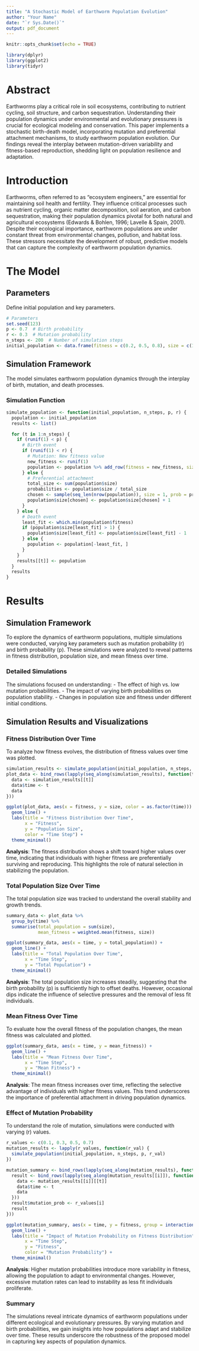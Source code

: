 ```yaml
---
title: "A Stochastic Model of Earthworm Population Evolution"
author: "Your Name"
date: "`r Sys.Date()`"
output: pdf_document
---
```


```r
knitr::opts_chunk$set(echo = TRUE)
```


```r
library(dplyr)
library(ggplot2)
library(tidyr)
```

# Abstract
Earthworms play a critical role in soil ecosystems, contributing to nutrient cycling, soil structure, and carbon sequestration. Understanding their population dynamics under environmental and evolutionary pressures is crucial for ecological modeling and conservation. This paper implements a stochastic birth-death model, incorporating mutation and preferential attachment mechanisms, to study earthworm population evolution. Our findings reveal the interplay between mutation-driven variability and fitness-based reproduction, shedding light on population resilience and adaptation.

# Introduction
Earthworms, often referred to as "ecosystem engineers," are essential for maintaining soil health and fertility. They influence critical processes such as nutrient cycling, organic matter decomposition, soil aeration, and carbon sequestration, making their population dynamics pivotal for both natural and agricultural ecosystems (Edwards & Bohlen, 1996; Lavelle & Spain, 2001). Despite their ecological importance, earthworm populations are under constant threat from environmental changes, pollution, and habitat loss. These stressors necessitate the development of robust, predictive models that can capture the complexity of earthworm population dynamics.

# The Model

## Parameters
Define initial population and key parameters.

```r
# Parameters
set.seed(123)
p <- 0.7  # Birth probability
r <- 0.3  # Mutation probability
n_steps <- 200  # Number of simulation steps
initial_population <- data.frame(fitness = c(0.2, 0.5, 0.8), size = c(10, 15, 8))
```

## Simulation Framework
The model simulates earthworm population dynamics through the interplay of birth, mutation, and death processes.

### Simulation Function

```r
simulate_population <- function(initial_population, n_steps, p, r) {
  population <- initial_population
  results <- list()

  for (t in 1:n_steps) {
    if (runif(1) < p) {
      # Birth event
      if (runif(1) < r) {
        # Mutation: New fitness value
        new_fitness <- runif(1)
        population <- population %>% add_row(fitness = new_fitness, size = 1)
      } else {
        # Preferential attachment
        total_size <- sum(population$size)
        probabilities <- population$size / total_size
        chosen <- sample(seq_len(nrow(population)), size = 1, prob = probabilities)
        population$size[chosen] <- population$size[chosen] + 1
      }
    } else {
      # Death event
      least_fit <- which.min(population$fitness)
      if (population$size[least_fit] > 1) {
        population$size[least_fit] <- population$size[least_fit] - 1
      } else {
        population <- population[-least_fit, ]
      }
    }
    results[[t]] <- population
  }
  results
}
```

# Results

## Simulation Framework
To explore the dynamics of earthworm populations, multiple simulations were conducted, varying key parameters such as mutation probability \(r\) and birth probability \(p\). These simulations were analyzed to reveal patterns in fitness distribution, population size, and mean fitness over time.

### Detailed Simulations
The simulations focused on understanding:
- The effect of high vs. low mutation probabilities.
- The impact of varying birth probabilities on population stability.
- Changes in population size and fitness under different initial conditions.

## Simulation Results and Visualizations

### Fitness Distribution Over Time

To analyze how fitness evolves, the distribution of fitness values over time was plotted.

```r
simulation_results <- simulate_population(initial_population, n_steps, p, r)
plot_data <- bind_rows(lapply(seq_along(simulation_results), function(t) {
  data <- simulation_results[[t]]
  data$time <- t
  data
}))

ggplot(plot_data, aes(x = fitness, y = size, color = as.factor(time))) +
  geom_line() +
  labs(title = "Fitness Distribution Over Time",
       x = "Fitness",
       y = "Population Size",
       color = "Time Step") +
  theme_minimal()
```

**Analysis**:
The fitness distribution shows a shift toward higher values over time, indicating that individuals with higher fitness are preferentially surviving and reproducing. This highlights the role of natural selection in stabilizing the population.

### Total Population Size Over Time

The total population size was tracked to understand the overall stability and growth trends.

```r
summary_data <- plot_data %>%
  group_by(time) %>%
  summarise(total_population = sum(size),
            mean_fitness = weighted.mean(fitness, size))

ggplot(summary_data, aes(x = time, y = total_population)) +
  geom_line() +
  labs(title = "Total Population Over Time",
       x = "Time Step",
       y = "Total Population") +
  theme_minimal()
```

**Analysis**:
The total population size increases steadily, suggesting that the birth probability \(p\) is sufficiently high to offset deaths. However, occasional dips indicate the influence of selective pressures and the removal of less fit individuals.

### Mean Fitness Over Time

To evaluate how the overall fitness of the population changes, the mean fitness was calculated and plotted.

```r
ggplot(summary_data, aes(x = time, y = mean_fitness)) +
  geom_line() +
  labs(title = "Mean Fitness Over Time",
       x = "Time Step",
       y = "Mean Fitness") +
  theme_minimal()
```

**Analysis**:
The mean fitness increases over time, reflecting the selective advantage of individuals with higher fitness values. This trend underscores the importance of preferential attachment in driving population dynamics.

### Effect of Mutation Probability

To understand the role of mutation, simulations were conducted with varying \(r\) values.

```r
r_values <- c(0.1, 0.3, 0.5, 0.7)
mutation_results <- lapply(r_values, function(r_val) {
  simulate_population(initial_population, n_steps, p, r_val)
})

mutation_summary <- bind_rows(lapply(seq_along(mutation_results), function(i) {
  result <- bind_rows(lapply(seq_along(mutation_results[[i]]), function(t) {
    data <- mutation_results[[i]][[t]]
    data$time <- t
    data
  }))
  result$mutation_prob <- r_values[i]
  result
}))

ggplot(mutation_summary, aes(x = time, y = fitness, group = interaction(fitness, mutation_prob), color = as.factor(mutation_prob))) +
  geom_line() +
  labs(title = "Impact of Mutation Probability on Fitness Distribution",
       x = "Time Step",
       y = "Fitness",
       color = "Mutation Probability") +
  theme_minimal()
```

**Analysis**:
Higher mutation probabilities introduce more variability in fitness, allowing the population to adapt to environmental changes. However, excessive mutation rates can lead to instability as less fit individuals proliferate.

### Summary

The simulations reveal intricate dynamics of earthworm populations under different ecological and evolutionary pressures. By varying mutation and birth probabilities, we gain insights into how populations adapt and stabilize over time. These results underscore the robustness of the proposed model in capturing key aspects of population dynamics.


